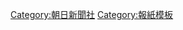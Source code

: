 {{Navbox
| name       = 朝日新闻社
| title      = [[朝日新闻社]]
| state      = {{{state<includeonly>|autocollapse</includeonly>}}}
| listclass  = hlist

| group1     = 地区机构
| list1      = 
* {{Link-ja|朝日新闻东京本社|朝日新聞東京本社|东京本社}}
* {{Link-ja|朝日新闻大阪本社|朝日新聞大阪本社|大阪本社}}
* {{Link-ja|朝日新闻西部本社|朝日新聞西部本社|西部本社}}
* {{Link-ja|朝日新闻名古屋本社|朝日新聞名古屋本社|名古屋本社}}
* {{Link-ja|朝日新闻北海道支社|朝日新聞北海道支社|北海道支社}}
* {{Link-ja|朝日新闻福冈本部|朝日新聞福岡本部|福冈本部}}

| group2     = 主要<br />出版物
| list2      = {{Navbox subgroup
  | group1     = 存续中
  | list1      = 
* [[朝日新闻]]
* {{Link-ja|朝日新闻国际卫星版|朝日新聞国際衛星版}}
* [[朝日新聞|朝日新闻缩印版]]
* {{Link-ja|朝日新闻数字版|朝日新聞デジタル}}
* {{Link-ja|少年朝日海外电子版|ジュニア朝日海外電子版}}
* {{Link-ja|朝日周刊|朝日ウィークリー}}
  | group2     = 已停刊
  | list2      = 
* {{Link-ja|朝日新闻晚报|夕刊朝日新聞}}
* {{Link-ja|朝日期刊|朝日ジャーナル}}
* {{Link-ja|月刊Asahi|月刊Asahi}}
* {{Link-ja|论座|論座}}
* {{Link-ja|SEVEN (日本周刊)|SEVEN (新聞)|SEVEN}}
* {{Link-ja|知惠藏|知恵蔵}}
* {{Link-ja|ASAHI电脑|ASAHIパソコン}}
* {{Link-ja|科学朝日|科学朝日}}
* {{Link-ja|朝日年鉴|朝日年鑑}}
* {{Link-ja|先驱朝日|ヘラルド朝日}}
* {{Link-ja|朝日画报|アサヒグラフ}}
  }}

| group3     = 关联机构
| list3      = {{Navbox subgroup
  | group1     = 新闻社
  | list1      = 
* {{Link-ja|日刊体育新闻社|日刊スポーツ新聞社}}
* {{Link-ja|北海道日刊体育新闻社|北海道日刊スポーツ新聞社}}
* {{Link-ja|日刊体育新闻西日本|日刊スポーツ新聞西日本}}
** [[日刊体育]]
** {{Link-ja|光之美少女新闻|プリキュア新聞}}
* [[朝日学生新闻社]]
** {{Link-ja|朝日小学生新闻|朝日小学生新聞}}
** {{Link-ja|朝日中高生新闻|朝日中高生新聞}}
  | group2     = 出版社
  | list2      = 
* [[朝日新闻出版]]
** [[周刊朝日]]
** {{Link-ja|AERA|AERA}}
** {{Link-ja|少年AERA|ジュニアエラ}}
** {{Link-ja|AREA英语|AERA English}}
** {{Link-ja|朝日摄影|アサヒカメラ}}
** {{Link-ja|周刊漫画日本史|週刊マンガ日本史}}
** {{Link-ja|周刊漫画世界伟人|週刊マンガ世界の偉人}}
** {{Link-ja|周刊嘭嘭|週刊しゃかぽん}}
** [[Nemuki]]
** {{Link-ja|朝日选书|朝日選書}}
** {{Link-ja|朝日新书|朝日新書}}
** {{Link-ja|朝日文库|朝日文庫}}
** {{Link-ja|有声小说文库|ソノラマ文庫}}
** {{Link-ja|AERA dot.|AERA dot.}}
  | group3     = 广播台<sup>※</sup>
  | list3      = 
* [[朝日电视控股]]
** [[朝日电视台]]
** [[BS朝日]]
** {{Link-ja|CS ONE TEN|シーエス・ワンテン}}
** {{Link-ja|日本有线电视 (公司)|日本ケーブルテレビジョン|日本有线电视}}
* {{Link-ja|朝日新星|朝日ニュースター}}
* [[朝日放送集团控股]]
** [[朝日放送电视台]]
** [[朝日放送广播电台]]
** {{Link-ja|Sky A|スカイ・エー}}
* [[九州朝日放送]]
** {{Link-ja|KBC广播电台|KBCラジオ}}
* [[名古屋电视台]]
* [[北海道电视台]]
* [[东日本放送]]
* [[广岛HOME电视台]]
  }}

| group4     = 相关产业
| list4      = {{Navbox subgroup
  | group1     = 广告部门
  | list1      = 
* {{Link-ja|朝日广告社|朝日広告社|朝日广告社（东京都）}}
* {{Link-ja|朝日广告社 (福冈县)|朝日広告社 (福岡県)|朝日广告社（福冈县）}}
  | group2     = 地产部门
  | list2      = 
* {{Link-ja|朝日建筑|朝日ビルディング}}
* {{Link-ja|朝日物业管理|朝日建物管理}}
* [[朝日新闻东京本社大厦]]
* {{Link-ja|滨离宫朝日礼堂|浜離宮朝日ホール}}
* {{Link-ja|有乐町中心大厦|有楽町センタービル}}
** {{Link-ja|有乐町朝日礼堂|有楽町朝日ホール}}
* [[中之岛节日大厦]]
** {{Link-ja|节日大厦|フェスティバルホール}}
  | group3     = 资讯部门
  | list3      = 
* [[赫芬顿邮报|日本赫芬顿邮报]]
* [[CNET|朝日互动]]
* {{Link-ja|日刊编辑中心|日刊編集センター}}
* {{Link-ja|朝日网络|朝日ネット}}
  | group4     = 人力部门
  | list4      = 
* {{Link-ja|朝日新闻综合服务|朝日新聞総合サービス}}
* {{Link-ja|学情|学情}}
  | group5     = 印刷部门
  | list5      = 
* {{Link-ja|朝日印刷|朝日プリンテック}}
  }}

| group5     = 相关活动
| list5      = {{Navbox subgroup
  | group1     = 奖项
  | list1      = 
* [[朝日奖]]
* {{Link-ja|朝日体育奖|朝日スポーツ賞}}
* {{Link-ja|朝日作曲奖|朝日作曲賞}}
** {{Link-ja|朝日作曲奖 (合唱)|朝日作曲賞 (合唱)|合唱类}}
** {{Link-ja|朝日作曲奖 (吹奏乐)|朝日作曲賞 (吹奏楽)|吹奏乐类}}
* {{Link-ja|朝日学生新闻社儿童文学奖|朝日学生新聞社児童文学賞}}
* {{Link-ja|朝日时代小说大奖|朝日時代小説大賞}}
* [[大佛次郎奖]]
* {{Link-ja|大佛次郎论坛奖|大佛次郎論壇賞}}
* {{Link-ja|未来环保奖|明日への環境賞}}
* [[木村伊兵衛賞|木村伊兵卫奖]]
* [[手冢治虫文化奖]]
  | group2     = 赛事
  | list2      = 
* [[全国高等学校棒球锦标赛]]
* {{Link-ja|全日本大学接力长跑校际锦标赛|全日本大学駅伝対校選手権大会}}
* {{Link-ja|全日本大学接力长跑关东地区预选赛|全日本大学駅伝関東地区予選会}}
* [[福冈国际马拉松]]
* {{Link-ja|日本三日健走|日本スリーデーマーチ}}
* {{Link-ja|高圆宫杯全日本青年（18岁以下）足球锦标赛|高円宮杯全日本ユース(U-18)サッカー選手権大会}}
* {{Link-ja|日本橄榄球顶级联赛|ジャパンラグビートップリーグ}}
* {{Link-ja|环日本自行车赛|ツアー・オブ・ジャパン}}
* {{Link-ja|全日本学生柔道各重量级锦标赛|全日本学生柔道体重別選手権大会}}
* {{Link-ja|全国女子网球大赛 (日本)|全国レディーステニス大会|全国女子网球大赛}}
* {{Link-ja|朝日杯未来赛马会|朝日杯フューチュリティステークス}}
* {{Link-ja|圣利特纪念赛|セントライト記念}}
* {{Link-ja|朝日新闻杯竞轮大会|朝日新聞社杯競輪祭}}
* {{Link-ja|名人战 (将棋)|名人戦 (将棋)|将棋名人战}}
* {{Link-ja|朝日杯将棋公开赛|朝日杯将棋オープン戦}}
* {{Link-ja|顺位战|順位戦}}
* [[名人战 (日本围棋)|日本围棋名人战]]
* {{Link-ja|朝日业余围棋名人战|朝日アマ囲碁名人戦}}
* [[全日本学生围棋十杰战]]
* {{Link-ja|ABC冠军高尔夫锦标赛|ABCチャンピオンシップゴルフトーナメント}}
* {{Link-ja|日本女子高尔夫锦标赛|日本女子プロゴルフ選手権大会}}
* {{Link-ja|横滨三年展|横浜トリエンナーレ}}
* [[全日本吹奏乐大赛]]
* {{Link-ja|全日本合唱大赛|全日本合唱コンクール}}
* {{Link-ja|全日本合奏大赛|全日本アンサンブルコンテスト}}
* {{Link-ja|全日本行进乐队大赛|全日本マーチングコンテスト}}
* {{Link-ja|全日本母亲合唱大赛|全日本おかあさんコーラス大会}}
* {{Link-ja|全日本小学乐队音乐节|全日本小学校バンドフェスティバル}}
  }}

| group6     = 主要作品
| list6      = {{Navbox subgroup
  | group1     = 专栏
  | list1      = 
* [[天声人语]]
* {{Link-ja|素粒子 (朝日新闻)|素粒子 (朝日新聞)|素粒子}}
* {{Link-ja|朝日新闻Globe|朝日新聞グローブ}}
* {{Link-ja|三谷幸喜的平凡生活|三谷幸喜のありふれた生活}}
* {{Link-ja|be (朝日新闻)|be (朝日新聞)|be}}
  | group2     = 漫画
  | list2      = 
* [[海螺小姐]]
* {{Link-ja|富士三太郎|フジ三太郎}}
* {{Link-ja|平助的故事|ペエスケ}}
* {{Link-ja|亲爱的小野野|ののちゃん}}
* {{Link-ja|地球保护者一家的人们|地球防衛家のヒトビト}}
  }}

| group7     = 
| list7      = 

| group8     = 
| list8      = 

| group9     = 
| list9      = 

| below      = 注：<sup>※</sup>仅列举基干广播台。

}}<noinclude>
[[Category:朝日新聞社]]
[[Category:報紙模板]]
</noinclude>